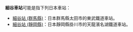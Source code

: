 {{NoteTA
|T=zh-hans:细谷站;zh-hk:細谷站;zh-tw:細谷車站;
|1=zh-hans:细谷站;zh-hk:細谷站;zh-tw:細谷車站;
}}
'''細谷車站'''可能是指下列日本車站：
* [[細谷站_(群馬縣)|細谷站 (群馬縣)]]：日本群馬縣太田市的東武鐵道車站。
* [[細谷站_(靜岡縣)|細谷站 (靜岡縣)]]：日本靜岡縣掛川市的天龍濱名湖鐵道車站。
{{disambig|Cat=四字車站名消歧義}}
